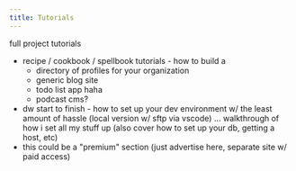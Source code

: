 ```yaml
---
title: Tutorials
---
```


full project tutorials

- recipe / cookbook / spellbook tutorials - how to build a
  - directory of profiles for your organization
  - generic blog site
  - todo list app haha
  - podcast cms?
- dw start to finish - how to set up your dev environment w/ the least amount of hassle (local version w/ sftp via vscode) … walkthrough of how i set all my stuff up (also cover how to set up your db, getting a host, etc)
- this could be a "premium" section (just advertise here, separate site w/ paid access)
